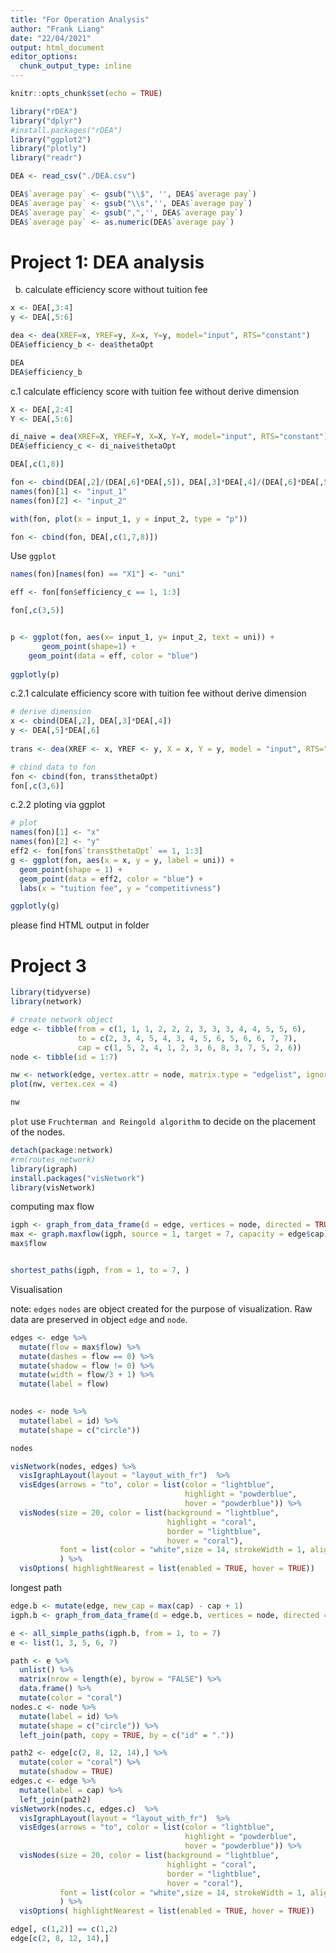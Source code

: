 ```yaml
---
title: "For Operation Analysis"
author: "Frank Liang"
date: "22/04/2021"
output: html_document
editor_options: 
  chunk_output_type: inline
---
```


```r
knitr::opts_chunk$set(echo = TRUE)
```

```r
library("rDEA")
library("dplyr")
#install.packages("rDEA")
library("ggplot2")
library("plotly")
library("readr")
```

```r
DEA <- read_csv("./DEA.csv")

DEA$`average pay` <- gsub("\\$", '', DEA$`average pay`)
DEA$`average pay` <- gsub("\\s",'', DEA$`average pay`)
DEA$`average pay` <- gsub(",",'', DEA$`average pay`)
DEA$`average pay` <- as.numeric(DEA$`average pay`)

```

# Project 1: DEA analysis
b. calculate efficiency score without tuition fee
```r
x <- DEA[,3:4]
y <- DEA[,5:6]

dea <- dea(XREF=x, YREF=y, X=x, Y=y, model="input", RTS="constant")
DEA$efficiency_b <- dea$thetaOpt

DEA
DEA$efficiency_b
```

c.1 calculate efficiency score with tuition fee without derive dimension 
```r
X <- DEA[,2:4]
Y <- DEA[,5:6]

di_naive = dea(XREF=X, YREF=Y, X=X, Y=Y, model="input", RTS="constant")
DEA$efficiency_c <- di_naive$thetaOpt

DEA[,c(1,8)]
```

 
```r

fon <- cbind(DEA[,2]/(DEA[,6]*DEA[,5]), DEA[,3]*DEA[,4]/(DEA[,6]*DEA[,5]))
names(fon)[1] <- "input_1"
names(fon)[2] <- "input_2"

with(fon, plot(x = input_1, y = input_2, type = "p"))

fon <- cbind(fon, DEA[,c(1,7,8)])

```

Use `ggplot`
```r

names(fon)[names(fon) == "X1"] <- "uni" 

eff <- fon[fon$efficiency_c == 1, 1:3]

fon[,c(3,5)]


p <- ggplot(fon, aes(x= input_1, y= input_2, text = uni)) +
       geom_point(shape=1) +
    geom_point(data = eff, color = "blue")
    
ggplotly(p)
```


c.2.1 calculate efficiency score with tuition fee without derive dimension 
```r
# derive dimension
x <- cbind(DEA[,2], DEA[,3]*DEA[,4])
y <- DEA[,5]*DEA[,6]
  
trans <- dea(XREF <- x, YREF <- y, X = x, Y = y, model = "input", RTS="constant")

# cbind data to fon
fon <- cbind(fon, trans$thetaOpt)
fon[,c(3,6)]
```

c.2.2 ploting via ggplot
```r
# plot
names(fon)[1] <- "x"
names(fon)[2] <- "y"
eff2 <- fon[fon$`trans$thetaOpt` == 1, 1:3]
g <- ggplot(fon, aes(x = x, y = y, label = uni)) +
  geom_point(shape = 1) +
  geom_point(data = eff2, color = "blue") + 
  labs(x = "tuition fee", y = "competitivness")

ggplotly(g)
```
please find HTML output in folder

# Project 3


```r
library(tidyverse)
library(network)

# create network object
edge <- tibble(from = c(1, 1, 1, 2, 2, 2, 3, 3, 3, 4, 4, 5, 5, 6), 
               to = c(2, 3, 4, 5, 4, 3, 4, 5, 6, 5, 6, 6, 7, 7),
               cap = c(1, 5, 2, 4, 1, 2, 3, 6, 8, 3, 7, 5, 2, 6))
node <- tibble(id = 1:7)

nw <- network(edge, vertex.attr = node, matrix.type = "edgelist", ignore.eval = FALSE)
plot(nw, vertex.cex = 4)

nw
```
`plot` use `Fruchterman and Reingold algorithm` to decide on the placement of the nodes.


```r
detach(package:network)
#rm(routes_network)
library(igraph)
install.packages("visNetwork")
library(visNetwork)
```
computing max flow
```r
igph <- graph_from_data_frame(d = edge, vertices = node, directed = TRUE)
max <- graph.maxflow(igph, source = 1, target = 7, capacity = edge$cap)
max$flow


shortest_paths(igph, from = 1, to = 7, )

```
Visualisation

note: `edges` `nodes` are object created for the purpose of visualization. Raw data are preserved in object `edge` and `node`. 
```R
edges <- edge %>% 
  mutate(flow = max$flow) %>%
  mutate(dashes = flow == 0) %>%
  mutate(shadow = flow != 0) %>%
  mutate(width = flow/3 + 1) %>%
  mutate(label = flow)
  

nodes <- node %>%
  mutate(label = id) %>%
  mutate(shape = c("circle"))

nodes

visNetwork(nodes, edges) %>%
  visIgraphLayout(layout = "layout_with_fr")  %>%
  visEdges(arrows = "to", color = list(color = "lightblue",
                                       highlight = "powderblue",
                                       hover = "powderblue")) %>%
  visNodes(size = 20, color = list(background = "lightblue", 
                                   highlight = "coral", 
                                   border = "lightblue",
                                   hover = "coral"),
           font = list(color = "white",size = 14, strokeWidth = 1, align = "center")
           ) %>%
  visOptions( highlightNearest = list(enabled = TRUE, hover = TRUE))

```

longest path
```r
edge.b <- mutate(edge, new_cap = max(cap) - cap + 1)
igph.b <- graph_from_data_frame(d = edge.b, vertices = node, directed = TRUE)

e <- all_simple_paths(igph.b, from = 1, to = 7) 
e <- list(1, 3, 5, 6, 7)
```

```r
path <- e %>%
  unlist() %>%
  matrix(nrow = length(e), byrow = "FALSE") %>%
  data.frame() %>%
  mutate(color = "coral")
nodes.c <- node %>%
  mutate(label = id) %>%
  mutate(shape = c("circle")) %>%
  left_join(path, copy = TRUE, by = c("id" = "."))

path2 <- edge[c(2, 8, 12, 14),] %>%
  mutate(color = "coral") %>%
  mutate(shadow = TRUE)
edges.c <- edge %>%
  mutate(label = cap) %>%
  left_join(path2) 
visNetwork(nodes.c, edges.c)  %>%
  visIgraphLayout(layout = "layout_with_fr")  %>%
  visEdges(arrows = "to", color = list(color = "lightblue",
                                       highlight = "powderblue",
                                       hover = "powderblue")) %>%
  visNodes(size = 20, color = list(background = "lightblue", 
                                   highlight = "coral", 
                                   border = "lightblue",
                                   hover = "coral"),
           font = list(color = "white",size = 14, strokeWidth = 1, align = "center")
           ) %>%
  visOptions( highlightNearest = list(enabled = TRUE, hover = TRUE))
```
```r
edge[, c(1,2)] == c(1,2)
edge[c(2, 8, 12, 14),]
```





